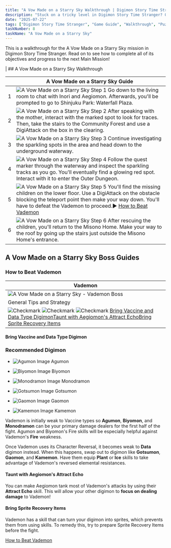 ```yaml
---
title: "A Vow Made on a Starry Sky Walkthrough | Digimon Story Time Stranger"
description: "Stuck on a tricky level in Digimon Story Time Stranger? Our complete walkthrough offers expert tips, strategies, and links to level guides to help you master the art of untangling."
date: "2025-07-22"
tags: ["Digimon Story Time Stranger", "Game Guide", "Walkthrough", "Puzzle Games", "Mobile Games"]
taskNumber: 8
taskName: "A Vow Made on a Starry Sky"
---
```


This is a walkthrough for the A Vow Made on a Starry Sky mission in Digimon Story Time Stranger. Read on to see how to complete all of its objectives and progress to the next Main Mission!

| ## A Vow Made on a Starry Sky Walkthrough

|  | A Vow Made on a Starry Sky Guide |
| --- | --- |
| 1 | ![A Vow Made on a Starry Sky Step 1](/images/walkthorough/2bce6b722e9c1925.webp) Go down to the living room to chat with Inori and Aegiomon. Afterwards, you'll be prompted to go to Shinjuku Park: Waterfall Plaza. |
| 2 | ![A Vow Made on a Starry Sky Step 2](/images/walkthorough/9867d20e416405c5.webp) After speaking with the mother, interact with the marked spot to look for traces. Then, take the stairs to the Community Forest and use a DigiAttack on the box in the clearing. |
| 3 | ![A Vow Made on a Starry Sky Step 3](/images/walkthorough/f50a56c255c090d9.webp) Continue investigating the sparkling spots in the area and head down to the underground waterway. |
| 4 | ![A Vow Made on a Starry Sky Step 4](/images/walkthorough/81e1f47ef7d56cc5.webp) Follow the quest marker through the waterway and inspect the sparkling tracks as you go. You'll eventually find a glowing red spot. Interact with it to enter the Outer Dungeon. |
| 5 | ![A Vow Made on a Starry Sky Step 5](/images/walkthorough/861a1ade50ae5ba8.webp) You'll find the missing children on the lower floor. Use a DigiAttack on the obstacle blocking the teleport point then make your way down. You'll have to defeat the Vademon to proceed.▶︎ [How to Beat Vademon](#hm_201) |
| 6 | ![A Vow Made on a Starry Sky Step 6](/images/walkthorough/d266a386568b98c6.webp) After rescuing the children, you'll return to the Misono Home. Make your way to the roof by going up the stairs just outside the Misono Home's entrance. |

## A Vow Made on a Starry Sky Boss Guides

### How to Beat Vademon

| Vademon |
| --- |
| ![A Vow Made on a Starry Sky - Vademon Boss](/images/walkthorough/3a21242d83584b83.webp) |
| General Tips and Strategy |
| ![Checkmark](/images/walkthorough/302062a858042a1d.webp) ![Checkmark](/images/walkthorough/302062a858042a1d.webp) ![Checkmark](/images/walkthorough/302062a858042a1d.webp) [Bring Vaccine and Data Type Digimon](#hs_1)[Taunt with Aegiomon's Attract Echo](#hs_2)[Bring Sprite Recovery Items](#hs_3) |

#### Bring Vaccine and Data Type Digimon

### Recommended Digimon

- ![[Agumon](https://game8.co/games/Digimon-Story-Time-Stranger/archives/555161) Image](https://img.game8.co/4294384/594b563b0d06347e199b7ea6bac9b8b9.png/show) Agumon
- ![[Biyomon](https://game8.co/games/Digimon-Story-Time-Stranger/archives/555199) Image](https://img.game8.co/4294391/df23149f85981f5cbb8c65ff6264366a.png/show) Biyomon
- ![[Monodramon](https://game8.co/games/Digimon-Story-Time-Stranger/archives/555194) Image](https://img.game8.co/4295337/caa628383b32d78b0b9b554caffdf06a.png/show) Monodramon

- ![[Gotsumon](https://game8.co/games/Digimon-Story-Time-Stranger/archives/555186) Image](https://img.game8.co/4294392/7efbefdf8b3d5af1055ed466999f6178.png/show) Gotsumon
- ![[Gaomon](https://game8.co/games/Digimon-Story-Time-Stranger/archives/555191) Image](https://img.game8.co/4295507/e8f549389d8d894a2629a5017e2d22ea.png/show) Gaomon
- ![[Kamemon](https://game8.co/games/Digimon-Story-Time-Stranger/archives/555188) Image](https://img.game8.co/4294382/1ccf7b629136f2a58cf81614f9e90c18.png/show) Kamemon

Vademon is initially weak to Vaccine types so **Agumon**, **Biyomon**, and **Monodramon** can be your primary damage dealers for the first half of the fight. Agumon and Biyomon's Fire skills will be especially helpful against Vademon's **Fire** weakness.

Once Vademon uses its Character Reversal, it becomes weak to **Data** digimon instead. When this happens, swap out to digimon like **Gotsumon**, **Gaomon**, and **Kamemon**. Have them equip **Plant** or **Ice** skills to take advantage of Vademon's reversed elemental resistances.

#### Taunt with Aegiomon's Attract Echo

You can make Aegiomon tank most of Vademon's attacks by using their **Attract Echo** skill. This will allow your other digimon to **focus on dealing damage** to Vademon!

#### Bring Sprite Recovery Items

Vademon has a skill that can turn your digimon into sprites, which prevents them from using skills. To remedy this, try to prepare Sprite Recovery Items before the fight.

[How to Beat Vademon](/games/Digimon-Story-Time-Stranger/archives/555298)
